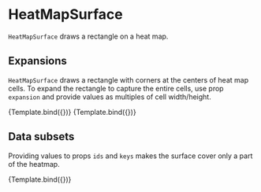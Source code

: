 
# HeatMapSurface

<Meta title="Addons/Matrix/HeatMapSurface" />

`HeatMapSurface` draws a rectangle on a heat map.

<ArgsTable of={HeatMapSurface} />

## Expansions

`HeatMapSurface` draws a rectangle with corners at the centers of heat map cells. To expand the rectangle to capture the entire cells, use prop `expansion` and provide values as multiples of cell width/height.

<Canvas>
    <Story
        name="default"
        args={{
            style: { fillOpacity: 0, stroke: '#2222dd', strokeWidth: 4 },
        }}
        component={HeatMapSurface}
        decorators={[ChartHeatMapCellsDecorator]}
    >
        {Template.bind({})}
    </Story>
    <Story
        name="expanded"
        args={{
            expansion: [
                [0.5, 0.5],
                [0.5, 0.5],
            ],
            style: { fillOpacity: 0, stroke: '#2222dd', strokeWidth: 4 },
        }}
        component={HeatMapSurface}
        decorators={[ChartHeatMapCellsDecorator]}
    >
        {Template.bind({})}
    </Story>
</Canvas>

## Data subsets

Providing values to props `ids` and `keys` makes the surface cover only a part of the heatmap.

<Canvas>
    <Story
        name="selection"
        args={{
            ids: ['alpha', 'beta', 'gamma'],
            keys: ['x', 'y'],
            expansion: [
                [0.5, 0.5],
                [0.5, 0.5],
            ],
            style: { fillOpacity: 0, stroke: '#2222dd', strokeWidth: 4 },
        }}
        component={HeatMapSurface}
        decorators={[ChartHeatMapCellsDecorator]}
    >
        {Template.bind({})}
    </Story>
</Canvas>
